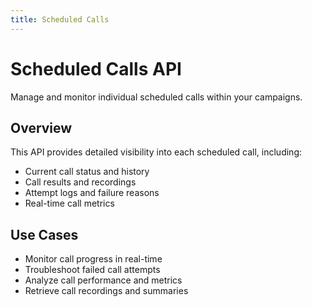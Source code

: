 ```yaml
---
title: Scheduled Calls
---
```


# Scheduled Calls API

Manage and monitor individual scheduled calls within your campaigns.

## Overview

This API provides detailed visibility into each scheduled call, including:
- Current call status and history
- Call results and recordings
- Attempt logs and failure reasons
- Real-time call metrics

## Use Cases

- Monitor call progress in real-time
- Troubleshoot failed call attempts
- Analyze call performance and metrics
- Retrieve call recordings and summaries